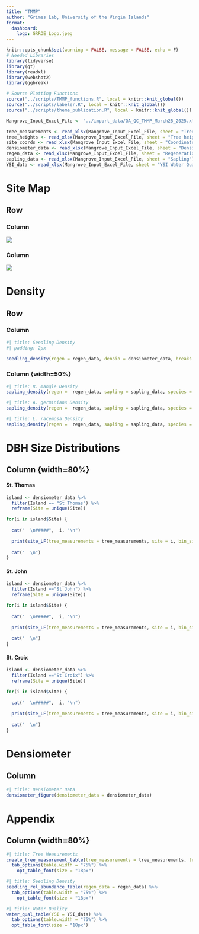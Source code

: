 ```yaml
---
title: "TMMP"
author: "Grimes Lab, University of the Virgin Islands"
format: 
  dashboard:
    logo: GRROE_Logo.jpeg
---
```


```r
knitr::opts_chunk$set(warning = FALSE, message = FALSE, echo = F)
# Needed Libraries
library(tidyverse)
library(gt)
library(readxl)
library(webshot2)
library(ggbreak)

# Source Plotting Functions
source("../scripts/TMMP_functions.R", local = knitr::knit_global())
source("../scripts/labeler.R", local = knitr::knit_global())
source("../scripts/theme_publication.R", local = knitr::knit_global())

Mangrove_Input_Excel_File <- "../import_data/QA_QC_TMMP_March25_2025.xlsx"

tree_measurements <- read_xlsx(Mangrove_Input_Excel_File, sheet = "Tree measurements")
tree_heights <- read_xlsx(Mangrove_Input_Excel_File, sheet = "Tree heights")
site_coords <- read_xlsx(Mangrove_Input_Excel_File, sheet = "Coordinates")
densiometer_data <- read_xlsx(Mangrove_Input_Excel_File, sheet = "Densiometer data")
regen_data <- read_xlsx(Mangrove_Input_Excel_File, sheet = "Regeneration")
sapling_data <- read_xlsx(Mangrove_Input_Excel_File, sheet = "Sapling")
YSI_data <- read_xlsx(Mangrove_Input_Excel_File, sheet = "YSI Water Quality data")
```

# **Site Map**

## Row {height=60%}

### Column {width=50%}

::: {.card title="General Site Map"}
![](images/General Site Map-03.jpg)
:::

### Column {width=50%}

::: {.card title="Percent Basal Change"}
![](images/PercentChange-03.jpg)
:::

# **Density**

## Row {height=40%}

### Column {width=50%}

```r
#| title: Seedling Density
#| padding: 2px
 
seedling_density(regen = regen_data, densio = densiometer_data, breaks = 15)
```

### Column {width=50%} {.tabset}

```r
#| title: R. mangle Density
sapling_density(regen =  regen_data, sapling = sapling_data, species = "RHMA", densio = densiometer_data)
```

```r
#| title: A. germinians Density
sapling_density(regen =  regen_data, sapling = sapling_data, species = "AVGE", densio = densiometer_data)
```

```r
#| title: L. racemosa Density
sapling_density(regen =  regen_data, sapling = sapling_data, species = "LARA", densio = densiometer_data)
```

# **DBH Size Distributions**

## Column {width=80%} {.tabset}

#### St. Thomas {.tabset}

```r

island <- densiometer_data %>% 
  filter(Island == "St Thomas") %>% 
  reframe(Site = unique(Site))

for(i in island$Site) {
  
  cat("  \n#####",  i, "\n")
  
  print(site_LF(tree_measurements = tree_measurements, site = i, bin_size = 3))
  
  cat("  \n")
}
```

#### St. John {.tabset}

```r

island <- densiometer_data %>% 
  filter(Island =="St John") %>% 
  reframe(Site = unique(Site))

for(i in island$Site) {
  
  cat("  \n#####",  i, "\n")
  
  print(site_LF(tree_measurements = tree_measurements, site = i, bin_size = 3))
  
  cat("  \n")
}
```

#### St. Croix {.tabset}

```r

island <- densiometer_data %>% 
  filter(Island =="St Croix") %>% 
  reframe(Site = unique(Site))

for(i in island$Site) {
  
  cat("  \n#####",  i, "\n")
  
  print(site_LF(tree_measurements = tree_measurements, site = i, bin_size = 3))
  
  cat("  \n")
}
```


# **Densiometer**

## Column {width=80%}

```r
#| title: Densiometer Data
densiometer_figure(densiometer_data = densiometer_data)
```

# **Appendix**

## Column {width=80%} {.tabset}

```r
#| title: Tree Measurements
create_tree_measurement_table(tree_measurements = tree_measurements, tree_heights = tree_heights) %>% 
  tab_options(table.width = "75%") %>% 
    opt_table_font(size = "18px")
```

```r
#| title: Seedling Density
seedling_rel_abundance_table(regen_data = regen_data) %>% 
  tab_options(table.width = "75%") %>% 
    opt_table_font(size = "18px")
```

```r
#| title: Water Quality
water_qual_table(YSI = YSI_data) %>% 
  tab_options(table.width = "75%") %>% 
  opt_table_font(size = "18px")
```

